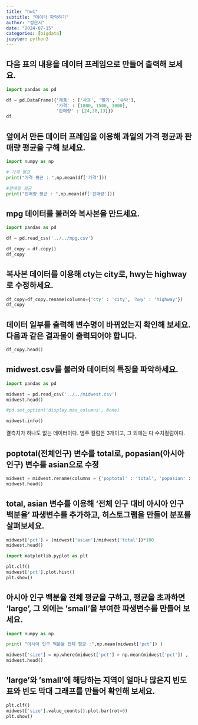 ```yaml
---
title: "hw1"
subtitle: "데이터 파악하기"
author: "정은서"
date: "2024-07-15"
categories: [bigdata]
jupyter: python3
---
```




## 다음 표의 내용을 데이터 프레임으로 만들어 출력해 보세요.

```python
import pandas as pd

df = pd.DataFrame({'제품' : ['사과', '딸기', '수박'],
                   '가격' : [1800, 1500, 3000],
                   '판매량' : [24,38,13]})
df
```

## 앞에서 만든 데이터 프레임을 이용해 과일의 가격 평균과 판매량 평균을 구해 보세요.
```python
import numpy as np

# 가격 평균
print("가격 평균 : ",np.mean(df['가격']))

#판매량 평균
print("판매량 평균 : ",np.mean(df['판매량']))

```

## mpg 데이터를 불러와 복사본을 만드세요.
```python
import pandas as pd

df = pd.read_csv('../../mpg.csv')

df_copy = df.copy()
df_copy
```

## 복사본 데이터를 이용해 cty는 city로, hwy는 highway로 수정하세요.

```python
df_copy=df_copy.rename(columns={'cty' : 'city', 'hwy' : 'highway'})
df_copy
```


## 데이터 일부를 출력해 변수명이 바뀌었는지 확인해 보세요. 다음과 같은 결과물이 출력되어야 합니다.
```python
df_copy.head()
```

## midwest.csv를 불러와 데이터의 특징을 파악하세요.
```python
import pandas as pd

midwest = pd.read_csv('../../midwest.csv')
midwest.head()

#pd.set_option('display.max_columns', None)
```



```python
midwest.info()
```
결측치가 하나도 없는 데이터이다. 범주 컬럼은 3개이고, 그 외에는 다 수치컬럼이다.


## poptotal(전체인구) 변수를 total로, popasian(아시아 인구) 변수를 asian으로 수정
```python
midwest = midwest.rename(columns = {'poptotal' : 'total', 'popasian' : 'asian'})
midwest.head()
```

## total, asian 변수를 이용해 '전체 인구 대비 아시아 인구 백분율' 파생변수를 추가하고, 히스토그램을 만들어 분포를 살펴보세요.
```python
midwest['pct'] = (midwest['asian']/midwest['total'])*100
midwest.head()
```


```python
import matplotlib.pyplot as plt

plt.clf()
midwest['pct'].plot.hist()
plt.show()
```


## 아시아 인구 백분율 전체 평균을 구하고, 평균을 초과하면 'large', 그 외에는 'small'을 부여한 파생변수를 만들어 보세요.
```python
import numpy as np

print( "아시아 인구 백분율 전체 평균 :",np.mean(midwest['pct']) )
```
```python
midwest['size'] = np.where(midwest['pct'] > np.mean(midwest['pct']) , 'large', 'small')
midwest.head()
```

## 'large'와 'small'에 해당하는 지역이 얼마나 많은지 빈도표와 빈도 막대 그래프를 만들어 확인해 보세요.
```python
plt.clf()
midwest['size'].value_counts().plot.bar(rot=0)
plt.show()
```

